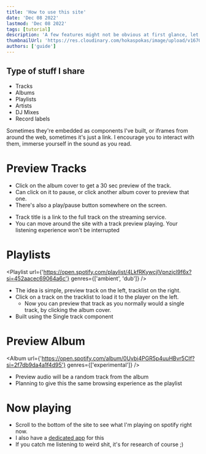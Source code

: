 ```yaml
---
title: 'How to use this site'
date: 'Dec 08 2022'
lastmod: 'Dec 08 2022'
tags: [tutorial]
description: 'A few features might not be obvious at first glance, let me show you around'
thumbnailUrl: 'https://res.cloudinary.com/hokaspokas/image/upload/v1670470054/goosebumpsfm/onur-kurt-HV5I1bI3SS4-unsplash_vvhrjf.jpg'
authors: ['guide']
---
```


## Type of stuff I share
- Tracks
- Albums
- Playlists
- Artists
- DJ Mixes
- Record labels

Sometimes they're embedded as components I've built, or iframes from around the web, sometimes it's just a link.
I encourage you to interact with them, immerse yourself in the sound as you read.

# Preview Tracks
- Click on the album cover to get a 30 sec preview of the track.
- Can click on it to pause, or click another album cover to preview that one.
- There's also a play/pause button somewhere on the screen.
<Track url={'https://open.spotify.com/track/1paOXtSfaeFcZfzt9msquZ?si=a828fd51e80549ed'} genres={['deep', 'bass']} />

- Track title is a link to the full track on the streaming service.
- You can move around the site with a track preview playing.
Your listening experience won't be interrupted

# Playlists
<Playlist url={'https://open.spotify.com/playlist/4LkfRKywcjlVpnzjcl9f6x?si=452aacec69064a6c'} genres={['ambient', 'dub']} />
- The idea is simple, preview track on the left, tracklist on the right.
- Click on a track on the tracklist to load it to the player on the left.
    - Now you can preview that track as you normally would a single track, by clicking the album cover.
- Built using the Single track component

# Preview Album
<Album url={'https://open.spotify.com/album/0Uvbi4PGR5p4uuHBvr5CIf?si=2f7db9da4a1f4d95'} genres={['experimental']} />
- Preview audio will be a random track from the album
- Planning to give this the same browsing experience as the playlist

# Now playing
- Scroll to the bottom of the site to see what I'm playing on spotify right now.
- I also have a [dedicated app](https://spotify.guidefari.com) for this
- If you catch me listening to weird shit, it's for research of course ;)
